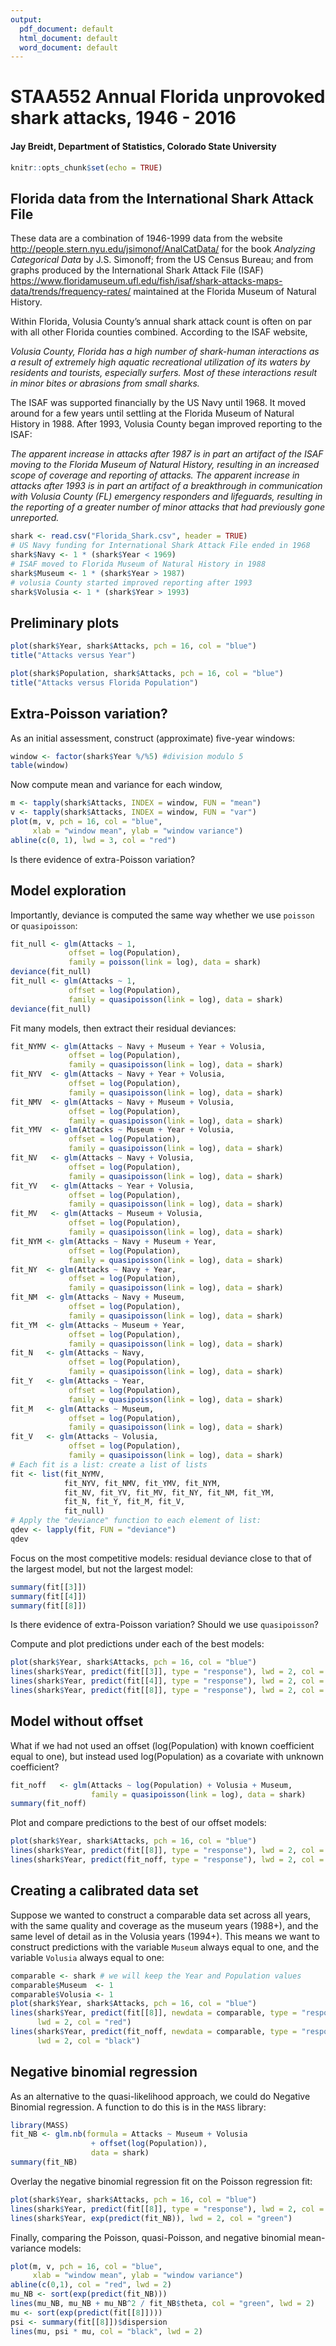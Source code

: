 ---
output:
  pdf_document: default
  html_document: default
  word_document: default
---
STAA552 Annual Florida unprovoked shark attacks, 1946 - 2016
========================================================
#### Jay Breidt, Department of Statistics, Colorado State University


```{r setup, include=FALSE}
knitr::opts_chunk$set(echo = TRUE)
```

## Florida data from the International Shark Attack File

These data are a combination of 1946-1999 data from the website <http://people.stern.nyu.edu/jsimonof/AnalCatData/> for the book *Analyzing Categorical Data* by J.S. Simonoff; from the US Census Bureau; and from graphs produced by the International Shark Attack File (ISAF) 
<https://www.floridamuseum.ufl.edu/fish/isaf/shark-attacks-maps-data/trends/frequency-rates/>
maintained at the Florida Museum of Natural History. 

Within Florida, Volusia County's annual shark attack count is often on par with all other Florida counties combined.  According to the ISAF website, 

*Volusia County, Florida has a high number of shark-human interactions as a result of extremely high aquatic recreational utilization of its waters by residents and tourists, especially surfers. Most of these interactions result in minor bites or abrasions from small sharks.* 

The ISAF was supported financially by the US Navy until 1968.  It moved around for a few years until settling at the Florida Museum of Natural History in 1988.  After 1993, Volusia County began improved reporting to the ISAF: 

*The apparent increase in attacks after 1987 is in part an artifact of the ISAF moving to the Florida Museum of Natural History, resulting in an increased scope of coverage and reporting of attacks. The apparent increase in attacks after 1993 is in part an artifact of a breakthrough in communication with Volusia County (FL) emergency responders and lifeguards, resulting in the reporting of a greater number of minor attacks that had previously gone unreported.* 

```{r shark}
shark <- read.csv("Florida_Shark.csv", header = TRUE)
# US Navy funding for International Shark Attack File ended in 1968
shark$Navy <- 1 * (shark$Year < 1969)
# ISAF moved to Florida Museum of Natural History in 1988
shark$Museum <- 1 * (shark$Year > 1987)
# volusia County started improved reporting after 1993
shark$Volusia <- 1 * (shark$Year > 1993)
```

## Preliminary plots

```{r}
plot(shark$Year, shark$Attacks, pch = 16, col = "blue")
title("Attacks versus Year")
```
```{r}
plot(shark$Population, shark$Attacks, pch = 16, col = "blue")
title("Attacks versus Florida Population")
```

## Extra-Poisson variation?

As an initial assessment, construct  (approximate) five-year windows:
```{r}
window <- factor(shark$Year %/%5) #division modulo 5
table(window)
```
Now compute mean and variance for each window, 
```{r}
m <- tapply(shark$Attacks, INDEX = window, FUN = "mean")
v <- tapply(shark$Attacks, INDEX = window, FUN = "var")
plot(m, v, pch = 16, col = "blue", 
     xlab = "window mean", ylab = "window variance")
abline(c(0, 1), lwd = 3, col = "red")
```

Is there evidence of extra-Poisson variation?


## Model exploration

Importantly, deviance is computed the same way whether we use `poisson` or `quasipoisson`:  
```{r}
fit_null <- glm(Attacks ~ 1, 
             offset = log(Population), 
             family = poisson(link = log), data = shark)
deviance(fit_null)
fit_null <- glm(Attacks ~ 1, 
             offset = log(Population), 
             family = quasipoisson(link = log), data = shark)
deviance(fit_null)
```
Fit many models, then extract their residual deviances:   
```{r}
fit_NYMV <- glm(Attacks ~ Navy + Museum + Year + Volusia, 
             offset = log(Population), 
             family = quasipoisson(link = log), data = shark)
fit_NYV  <- glm(Attacks ~ Navy + Year + Volusia, 
             offset = log(Population), 
             family = quasipoisson(link = log), data = shark)
fit_NMV  <- glm(Attacks ~ Navy + Museum + Volusia, 
             offset = log(Population), 
             family = quasipoisson(link = log), data = shark)
fit_YMV  <- glm(Attacks ~ Museum + Year + Volusia, 
             offset = log(Population), 
             family = quasipoisson(link = log), data = shark)
fit_NV   <- glm(Attacks ~ Navy + Volusia, 
             offset = log(Population), 
             family = quasipoisson(link = log), data = shark)
fit_YV   <- glm(Attacks ~ Year + Volusia, 
             offset = log(Population), 
             family = quasipoisson(link = log), data = shark)
fit_MV   <- glm(Attacks ~ Museum + Volusia, 
             offset = log(Population), 
             family = quasipoisson(link = log), data = shark)
fit_NYM <- glm(Attacks ~ Navy + Museum + Year, 
             offset = log(Population), 
             family = quasipoisson(link = log), data = shark)
fit_NY  <- glm(Attacks ~ Navy + Year, 
             offset = log(Population), 
             family = quasipoisson(link = log), data = shark)
fit_NM  <- glm(Attacks ~ Navy + Museum, 
             offset = log(Population), 
             family = quasipoisson(link = log), data = shark)
fit_YM  <- glm(Attacks ~ Museum + Year, 
             offset = log(Population), 
             family = quasipoisson(link = log), data = shark)
fit_N   <- glm(Attacks ~ Navy, 
             offset = log(Population), 
             family = quasipoisson(link = log), data = shark)
fit_Y   <- glm(Attacks ~ Year, 
             offset = log(Population), 
             family = quasipoisson(link = log), data = shark)
fit_M   <- glm(Attacks ~ Museum, 
             offset = log(Population), 
             family = quasipoisson(link = log), data = shark)
fit_V   <- glm(Attacks ~ Volusia, 
             offset = log(Population), 
             family = quasipoisson(link = log), data = shark)
# Each fit is a list: create a list of lists
fit <- list(fit_NYMV, 
            fit_NYV, fit_NMV, fit_YMV, fit_NYM, 
            fit_NV, fit_YV, fit_MV, fit_NY, fit_NM, fit_YM, 
            fit_N, fit_Y, fit_M, fit_V,  
            fit_null)
# Apply the "deviance" function to each element of list: 
qdev <- lapply(fit, FUN = "deviance")
qdev
```

Focus on the most competitive models: residual deviance close to that of the largest model, but not the largest model: 
```{r}
summary(fit[[3]])
summary(fit[[4]])
summary(fit[[8]])
```
Is there evidence of extra-Poisson variation?  Should we use `quasipoisson`?

Compute and plot predictions under each of the best models: 

```{r}
plot(shark$Year, shark$Attacks, pch = 16, col = "blue")
lines(shark$Year, predict(fit[[3]], type = "response"), lwd = 2, col = "black")
lines(shark$Year, predict(fit[[4]], type = "response"), lwd = 2, col = "green")
lines(shark$Year, predict(fit[[8]], type = "response"), lwd = 2, col = "red")
```

## Model without offset

What if we had not used an offset (log(Population) with known coefficient equal to one), but instead used log(Population) as a covariate with unknown coefficient?

```{r}
fit_noff   <- glm(Attacks ~ log(Population) + Volusia + Museum, 
                  family = quasipoisson(link = log), data = shark)
summary(fit_noff)
```
Plot and compare predictions to the best of our offset models: 
```{r}
plot(shark$Year, shark$Attacks, pch = 16, col = "blue")
lines(shark$Year, predict(fit[[8]], type = "response"), lwd = 2, col = "red")
lines(shark$Year, predict(fit_noff, type = "response"), lwd = 2, col = "black")
```

## Creating a calibrated data set

Suppose we wanted to construct a comparable data set across all years, with the same quality and coverage as the museum years (1988+), and the same level of detail as in the Volusia years (1994+).  This means we want to construct predictions with the variable `Museum` always equal to one, and the variable `Volusia` always equal to one:

```{r}
comparable <- shark # we will keep the Year and Population values
comparable$Museum  <- 1 
comparable$Volusia <- 1
plot(shark$Year, shark$Attacks, pch = 16, col = "blue")
lines(shark$Year, predict(fit[[8]], newdata = comparable, type = "response"), 
      lwd = 2, col = "red")
lines(shark$Year, predict(fit_noff, newdata = comparable, type = "response"), 
      lwd = 2, col = "black")
```

## Negative binomial regression

As an alternative to the quasi-likelihood approach, we could do Negative
Binomial regression. A function to do this is in the `MASS` library:
```{r}
library(MASS)
fit_NB <- glm.nb(formula = Attacks ~ Museum + Volusia 
                  + offset(log(Population)), 
                  data = shark)
summary(fit_NB)
```

Overlay the negative binomial regression fit on the Poisson regression fit: 
```{r}
plot(shark$Year, shark$Attacks, pch = 16, col = "blue")
lines(shark$Year, predict(fit[[8]], type = "response"), lwd = 2, col = "red")
lines(shark$Year, exp(predict(fit_NB)), lwd = 2, col = "green")
```

Finally, comparing the Poisson, quasi-Poisson, and negative binomial mean-variance models:
\begin{align*}
 \mbox{Poisson:} & \quad\mbox{variance}=\mbox{mean}\\
 \mbox{quasi-Poisson:} & \quad \mbox{variance}=\psi\times \mbox{mean}\\
 \mbox{Negative Binomial:} & \quad\mbox{variance}=\mbox{mean}+\frac{\mbox{mean}^2}{\theta}.
\end{align*}

```{r}
plot(m, v, pch = 16, col = "blue", 
     xlab = "window mean", ylab = "window variance")
abline(c(0,1), col = "red", lwd = 2)
mu_NB <- sort(exp(predict(fit_NB)))
lines(mu_NB, mu_NB + mu_NB^2 / fit_NB$theta, col = "green", lwd = 2)
mu <- sort(exp(predict(fit[[8]])))
psi <- summary(fit[[8]])$dispersion
lines(mu, psi * mu, col = "black", lwd = 2)
```